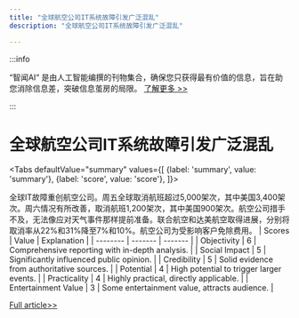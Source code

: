 ```yaml
---
title: "全球航空公司IT系统故障引发广泛混乱"
description: "全球航空公司IT系统故障引发广泛混乱"

---
```



:::info

“智闻AI“ 是由人工智能编撰的刊物集合，确保您只获得最有价值的信息，旨在助您消除信息差，突破信息茧房的局限。  [了解更多 >>](/)

:::

# 全球航空公司IT系统故障引发广泛混乱


<Tabs
	defaultValue="summary"
	values={[
	{label: 'summary', value: 'summary'},
	{label: 'score', value: 'score'},
]}>
<TabItem value="summary">


全球IT故障重创航空公司。周五全球取消航班超过5,000架次，其中美国3,400架次。周六情况有所改善，取消航班1,200架次，其中美国900架次。航空公司措手不及，无法像应对天气事件那样提前准备。联合航空和达美航空取得进展，分别将取消率从22%和31%降至7%和10%。航空公司为受影响客户免除费用。
</TabItem>
<TabItem value="score">
	| Scores     | Value   | Explanation |
	| -------- | ------- | ------- |
	| Objectivity  | 6    | Comprehensive reporting with in-depth analysis.    |
	| Social Impact | 5     | Significantly influenced public opinion.    |
	| Credibility    | 5    | Solid evidence from authoritative sources.    |
	| Potential    | 4    | High potential to trigger larger events.    |
	| Practicality    | 4    | Highly practical, directly applicable.    |
	| Entertainment Value    | 3    | Some entertainment value, attracts audience.    |
</TabItem>
</Tabs>

[Full article>>](https://www.cnbc.com/2024/07/20/flight-cancellations-ease-after-it-outage-but-some-disruptions-linger.html)
